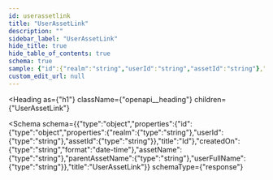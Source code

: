 ```yaml
---
id: userassetlink
title: "UserAssetLink"
description: ""
sidebar_label: "UserAssetLink"
hide_title: true
hide_table_of_contents: true
schema: true
sample: {"id":{"realm":"string","userId":"string","assetId":"string"},"createdOn":"2024-07-29T15:51:28.071Z","assetName":"string","parentAssetName":"string","userFullName":"string"}
custom_edit_url: null
---
```



<Heading
  as={"h1"}
  className={"openapi__heading"}
  children={"UserAssetLink"}
>
</Heading>





<Schema
  schema={{"type":"object","properties":{"id":{"type":"object","properties":{"realm":{"type":"string"},"userId":{"type":"string"},"assetId":{"type":"string"}},"title":"Id"},"createdOn":{"type":"string","format":"date-time"},"assetName":{"type":"string"},"parentAssetName":{"type":"string"},"userFullName":{"type":"string"}},"title":"UserAssetLink"}}
  schemaType={"response"}
>
  
</Schema>
            